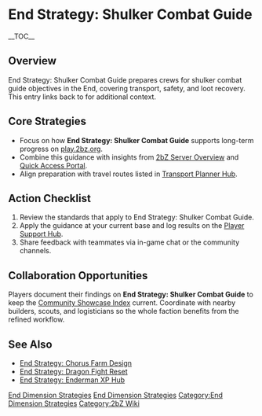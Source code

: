 {{Short description|End Strategy: Shulker Combat Guide prepares crews for shulker combat guide objectives in the End, covering transport, safety, and loot recovery}}
= End Strategy: Shulker Combat Guide =
{{2bZ Navbox}}
__TOC__

== Overview ==
End Strategy: Shulker Combat Guide prepares crews for shulker combat guide objectives in
the End, covering transport, safety, and loot recovery. This entry links back to
[[Category:End Dimension Strategies|End Dimension Strategies]] for additional context.

== Core Strategies ==
* Focus on how '''End Strategy: Shulker Combat Guide''' supports long-term progress on [[play.2bz.org]].
* Combine this guidance with insights from [[2bZ Server Overview]] and [[Quick Access Portal]].
* Align preparation with travel routes listed in [[Transport Planner Hub]].

== Action Checklist ==
# Review the [[Category:End Dimension Strategies|End Dimension Strategies]] standards that apply to End Strategy: Shulker Combat Guide.
# Apply the guidance at your current base and log results on the [[Player Support Hub]].
# Share feedback with teammates via in-game chat or the community channels.

== Collaboration Opportunities ==
Players document their findings on '''End Strategy: Shulker Combat Guide''' to keep the
[[Community Showcase Index]] current. Coordinate with nearby builders, scouts, and
logisticians so the whole faction benefits from the refined workflow.

== See Also ==
* [[End Strategy: Chorus Farm Design]]
* [[End Strategy: Dragon Fight Reset]]
* [[End Strategy: Enderman XP Hub]]

[[Category:End Dimension Strategies]]
[[Category:2bZ Wiki]]
